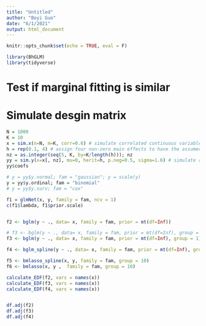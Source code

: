 ```yaml
---
title: "Untitled"
author: "Boyi Guo"
date: "6/1/2021"
output: html_document
---
```


```r
knitr::opts_chunk$set(echo = TRUE, eval = F)

library(BhGLM)
library(tidyverse)
```

# Test if marginal fitting is similar

# Simulate desgin matrix


```r
N = 1000
K = 10
x = sim.x(n=N, m=K, corr=0.6) # simulate correlated continuous variables  
h = rep(0.1, 4) # assign four non-zero main effects to have the assumed heritabilty 
nz = as.integer(seq(5, K, by=K/length(h))); nz
yy = sim.y(x=x[, nz], mu=0, herit=h, p.neg=0.5, sigma=1.6) # simulate responses
yy$coefs

# y = yy$y.normal; fam = "gaussian"; y = scale(y)
y = yy$y.ordinal; fam = "binomial"
# y = yy$y.surv; fam = "cox" 

f1 = glmNet(x, y, family = fam, ncv = 1) 
c(f1$lambda, f1$prior.scale)


f2 <- bglm(y ~ ., data= x, family = fam, prior = mt(df=Inf))

# f3 <- bglm(y ~ ., data= x, family = fam, prior = mt(df=Inf), group = 2)
f3 <- bglm(y ~ ., data= x, family = fam, prior = mt(df=Inf), group = 1)

f4 <- bglm_spline(y ~ ., data= x, family = fam, prior = mt(df=Inf), group = 10)

f5 <- bmlasso_spline(x, y, family = fam, group = 10)
f6 <- bmlasso(x, y ,  family = fam, group = 10)

calculate_EDF(f2, vars = names(x))
calculate_EDF(f3, vars = names(x))
calculate_EDF(f4, vars = names(x))


df.adj(f2)
df.adj(f3)
df.adj(f4)
```




